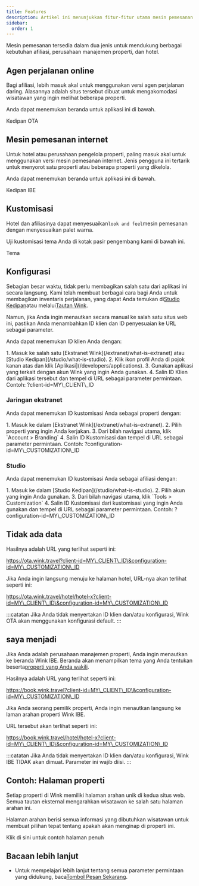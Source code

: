 ```yaml
---
title: Features
description: Artikel ini menunjukkan fitur-fitur utama mesin pemesanan Wink.
sidebar:
  order: 1
---
```


Mesin pemesanan tersedia dalam dua jenis untuk mendukung berbagai kebutuhan afiliasi, perusahaan manajemen properti, dan hotel.

## Agen perjalanan online

Bagi afiliasi, lebih masuk akal untuk menggunakan versi agen perjalanan daring. Alasannya adalah situs tersebut dibuat untuk mengakomodasi wisatawan yang ingin melihat beberapa properti.

Anda dapat menemukan beranda untuk aplikasi ini di bawah.

<LinkButton href="https://ota.wink.travel/home" variant="secondary" icon="external" target="_blank">
  Kedipan OTA
</LinkButton>


## Mesin pemesanan internet

Untuk hotel atau perusahaan pengelola properti, paling masuk akal untuk menggunakan versi mesin pemesanan internet. Jenis pengguna ini tertarik untuk menyorot satu properti atau beberapa properti yang dikelola.

Anda dapat menemukan beranda untuk aplikasi ini di bawah.

<LinkButton href="https://book.wink.travel/home?client-id=client-1∓configuration-id=d906a163-5cee-4198-a170-2bedf2407f5f" variant="secondary" icon="external" target="_blank">
  Kedipan IBE
</LinkButton>


## Kustomisasi

Hotel dan afiliasinya dapat menyesuaikan`look and feel`mesin pemesanan dengan menyesuaikan palet warna.

Uji kustomisasi tema Anda di kotak pasir pengembang kami di bawah ini.

<LinkButton href="https://docs.wink.travel/web-component" variant="secondary" icon="external" target="_blank">
  Tema
</LinkButton>


## Konfigurasi

Sebagian besar waktu, tidak perlu membagikan salah satu dari aplikasi ini secara langsung. Kami telah membuat berbagai cara bagi Anda untuk membagikan inventaris perjalanan, yang dapat Anda temukan di[Studio Kedipan](/studio/what-is-studio)atau melalui[Tautan Wink](/link-manager/wink-links).

Namun, jika Anda ingin menautkan secara manual ke salah satu situs web ini, pastikan Anda menambahkan ID klien dan ID penyesuaian ke URL sebagai parameter.

Anda dapat menemukan ID klien Anda dengan:

<Steps>
  1. Masuk ke salah satu [Ekstranet Wink](/extranet/what-is-extranet) atau [Studio Kedipan](/studio/what-is-studio).
  2. Klik ikon profil Anda di pojok kanan atas dan klik [Aplikasi](/developers/applications).
  3. Gunakan aplikasi yang terkait dengan akun Wink yang ingin Anda gunakan.
  4. Salin ID Klien dari aplikasi tersebut dan tempel di URL sebagai parameter permintaan. Contoh: ?client-id=MY\_CLIENT\_ID
</Steps>


### Jaringan ekstranet

Anda dapat menemukan ID kustomisasi Anda sebagai properti dengan:

<Steps>
  1. Masuk ke dalam [Ekstranet Wink](/extranet/what-is-extranet).
  2. Pilih properti yang ingin Anda kerjakan.
  3. Dari bilah navigasi utama, klik `Account > Branding`
  4. Salin ID Kustomisasi dan tempel di URL sebagai parameter permintaan. Contoh: ?configuration-id=MY\_CUSTOMIZATION\_ID
</Steps>


### Studio

Anda dapat menemukan ID kustomisasi Anda sebagai afiliasi dengan:

<Steps>
  1. Masuk ke dalam [Studio Kedipan](/studio/what-is-studio).
  2. Pilih akun yang ingin Anda gunakan.
  3. Dari bilah navigasi utama, klik `Tools > Customization`
  4. Salin ID Kustomisasi dari kustomisasi yang ingin Anda gunakan dan tempel di URL sebagai parameter permintaan. Contoh: ?configuration-id=MY\_CUSTOMIZATION\_ID
</Steps>


## Tidak ada data

Hasilnya adalah URL yang terlihat seperti ini:

https://ota.wink.travel?client-id=MY\_CLIENT\_ID\&configuration-id=MY\_CUSTOMIZATION\_ID

Jika Anda ingin langsung menuju ke halaman hotel, URL-nya akan terlihat seperti ini:

https://ota.wink.travel/hotel/hotel-x?client-id=MY\_CLIENT\_ID\&configuration-id=MY\_CUSTOMIZATION\_ID

:::catatan
Jika Anda tidak menyertakan ID klien dan/atau konfigurasi, Wink OTA akan menggunakan konfigurasi default.
:::

## saya menjadi

Jika Anda adalah perusahaan manajemen properti, Anda ingin menautkan ke beranda Wink IBE. Beranda akan menampilkan tema yang Anda tentukan beserta[properti yang Anda wakili](/studio/agency-representation).

Hasilnya adalah URL yang terlihat seperti ini:

https://book.wink.travel?client-id=MY\_CLIENT\_ID\&configuration-id=MY\_CUSTOMIZATION\_ID

Jika Anda seorang pemilik properti, Anda ingin menautkan langsung ke laman arahan properti Wink IBE.

URL tersebut akan terlihat seperti ini:

https://book.wink.travel/hotel/hotel-x?client-id=MY\_CLIENT\_ID\&configuration-id=MY\_CUSTOMIZATION\_ID

:::catatan
Jika Anda tidak menyertakan ID klien dan/atau konfigurasi, Wink IBE TIDAK akan dimuat. Parameter ini wajib diisi.
:::

## Contoh: Halaman properti

Setiap properti di Wink memiliki halaman arahan unik di kedua situs web. Semua tautan eksternal mengarahkan wisatawan ke salah satu halaman arahan ini.

Halaman arahan berisi semua informasi yang dibutuhkan wisatawan untuk membuat pilihan tepat tentang apakah akan menginap di properti ini.

<LinkButton href="https://res.cloudinary.com/traveliko/image/upload/v1725851770/academy/hotel-sensai.jpg" variant="secondary" icon="external" target="_blank">
  Klik di sini untuk contoh halaman penuh
</LinkButton>


## Bacaan lebih lanjut

* Untuk mempelajari lebih lanjut tentang semua parameter permintaan yang didukung, baca[Tombol Pesan Sekarang](/guides/the-book-now-button).

